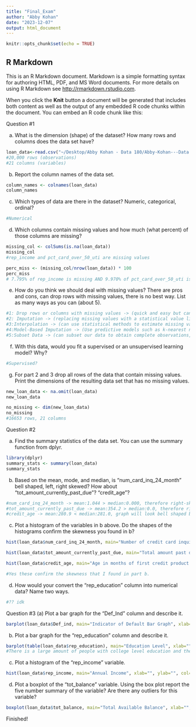 ```yaml
---
title: "Final_Exam"
author: "Abby Kohan"
date: "2023-12-07"
output: html_document
---
```


```r
knitr::opts_chunk$set(echo = TRUE)
```

## R Markdown

This is an R Markdown document. Markdown is a simple formatting syntax for authoring HTML, PDF, and MS Word documents. For more details on using R Markdown see <http://rmarkdown.rstudio.com>.

When you click the **Knit** button a document will be generated that includes both content as well as the output of any embedded R code chunks within the document. You can embed an R code chunk like this:

Question #1 

(a) What is the dimension (shape) of the dataset?  How many rows and columns does the data set have? 
```r
loan_data<-read.csv("~/Desktop/Abby Kohan - Data 180/Abby-Kohan---Data 180/loan_default_data_set (3).csv", header=T)
#20,000 rows (observations)
#21 columns (variables)
```
(b) Report the column names of the data set. 
```r
column_names <- colnames(loan_data)
column_names
```
(c) Which types of data are there in the dataset? Numeric, categorical, ordinal? 
```r
#Numerical

```
(d) Which columns contain missing values and how much (what percent) of those columns are missing? 
```r
missing_col <- colSums(is.na(loan_data))
missing_col
#rep_income and pct_card_over_50_uti are missing values

perc_miss <- (missing_col/nrow(loan_data)) * 100
perc_miss
# 7.795% of rep_income is missing AND 9.970% of pct_card_over_50_uti is missing
```
(e) How do you think we should deal with missing values? There are pros and cons, can drop rows with missing values, there is no best way. List as many ways as you can (about 5). 
```r
#1: Drop rows or columns with missing values -> (quick and easy but can skew data if the dropped set is important)
#2: Imputation -> (replacing missing values with a statistical value like a mean or median, can be useful is data is missing at random but could introduce bias)
#3:Interpolation -> (can use statistical methods to estimate missing values based on the values of other variables, provides a polished imputation based on the relationship between variables but assumes a certain correlations between variables)
#4:Model-Based Imputation -> (Use predictive models such as k-nearest neighbors to predict missing values, is fairly accurate but requires for time and resources and assumes correlation between variables)
#5:Subset Data -> (can subset our data to obtain complete observations, can be quick bur can exclude important data)


```
(f) With this data, would you fit a supervised or an unsupervised learning model? Why?  
```r
#Supervised?

```
(g) For part 2 and 3 drop all rows of the data that contain missing values. Print the dimensions of the resulting data set that has no missing values. 
```r
new_loan_data <- na.omit(loan_data)
new_loan_data

no_missing <- dim(new_loan_data)
no_missing
#16653 rows, 21 columns
```


Question #2

(a) Find the summary statistics of the data set. You can use the summary function from dplyr.  
```r
library(dplyr)
summary_stats <- summary(loan_data)
summary_stats
```
(b) Based on the mean, mode, and median, is “num_card_inq_24_month” bell shaped, left, right skewed? How about “tot_amount_currently_past_due”? “credit_age”?  
```r
#num_card_inq_24_month -> mean:1.044 > median:0.000, therefore right-skewed
#tot_amount_currently_past_due -> mean:354.2 > median:0.0, therefore right-skewed
#credit_age -> mean:280.9 < median:281.0, graph will look bell shaped because mean and median are very close but technically right skewed because median is slightly larger than the mean
```
(c) Plot a histogram of the variables in b above. Do the shapes of the histograms confirm the skewness you found in b? 
```r
hist(loan_data$num_card_inq_24_month, main="Number of credit card inquiries in the past 24 months", xlab="values", ylab="Frequency", col="lightblue", border="black")

hist(loan_data$tot_amount_currently_past_due, main="Total amount past due currently for all credit cards", xlab="values", ylab="Frequency", col="orange", border="black")

hist(loan_data$credit_age, main="Age in months of first credit product obtained by the applicant", xlab="values", ylab="Frequancy", col="pink", border="black")

#Yes these confirm the skewness that I found in part b.

```
(d) How would your convert the “rep_education” column into numerical data? Name two ways.  
```r
#?? idk

```

Question #3
(a) Plot a bar graph for the “Def_Ind” column and describe it.  
```r
barplot(loan_data$Def_ind, main="Indicator of Default Bar Graph", xlab="", ylab="", col="lightyellow", border="black")

```
(b) Plot a bar graph for the “rep_education" column and describe it.  
```r
barplot(table(loan_data$rep_education), main="Education Level", xlab="", ylab="", col="lightyellow", border="black")
#There is a large amount of people with college level education and the next highest is high school. There is a small number of people with graduate level education and a very small amount with "other"

```
(c) Plot a histogram of the “rep_income” variable. 
```r
hist(loan_data$rep_income, main="Annual Income", xlab="", ylab="", col="grey", border="black")

```
(d) Plot a boxplot of the “tot_balance” variable. Using the box plot report the five number summary of the variable? Are there any outliers for this variable?  
```r
boxplot(loan_data$tot_balance, main="Total Available Balance", xlab="", ylab="", col="aquamarine", border="black")

```

Finished!